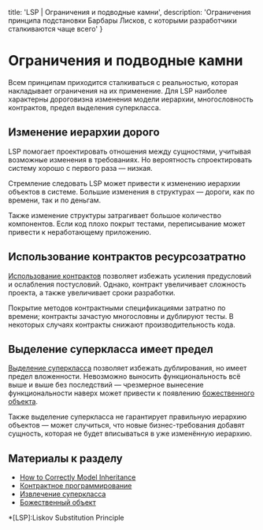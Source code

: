 
  title: 'LSP | Ограничения и подводные камни',
  description: 'Ограничения принципа подстановки Барбары Лисков, с которыми разработчики сталкиваются чаще всего'
}


# Ограничения и подводные камни

Всем принципам приходится сталкиваться с реальностью, которая накладывает ограничения на их применение. Для LSP наиболее характерны дороговизна изменения модели иерархии, многословность контрактов, предел выделения суперкласса.

## Изменение иерархии дорого

LSP помогает проектировать отношения между сущностями, учитывая возможные изменения в требованиях. Но вероятность спроектировать систему хорошо с первого раза — низкая.

Стремление следовать LSP может привести к изменению иерархии объектов в системе. Большие изменения в структурах — дороги, как по времени, так и по деньгам.

Также изменение структуры затрагивает большое количество компонентов. Если код плохо покрыт тестами, переписывание может привести к неработающему приложению.

## Использование контрактов ресурсозатратно

[Использование контрактов](/lsp/patterns) позволяет избежать усиления предусловий и ослабления постусловий. Однако, контракт увеличивает сложность проекта, а также увеличивает сроки разработки.

Покрытие методов контрактными спецификациями затратно по времени; контракты зачастую многословны и дублируют тесты. В некоторых случаях контракты снижают производительность кода.

## Выделение суперкласса имеет предел

[Выделение суперкласса](/lsp/patterns) позволяет избежать дублирования, но имеет предел вложенности. Невозможно выносить функциональность всё выше и выше без последствий — чрезмерное вынесение функциональности наверх может привести к появлению [божественного объекта](https://ru.wikipedia.org/wiki/Божественный_объект).

Также выделение суперкласса не гарантирует правильную иерархию объектов — может случиться, что новые бизнес-требования добавят сущность, которая не будет вписываться в уже изменённую иерархию.

## Материалы к разделу

- [How to Correctly Model Inheritance](https://dzone.com/articles/solid-liskov-substitution-principle#28)
- [Контрактное программирование](https://ru.wikipedia.org/wiki/Контрактное_программирование)
- [Извлечение суперкласса](https://refactoring.guru/ru/extract-superclass)
- [Божественный объект](https://ru.wikipedia.org/wiki/Божественный_объект)

*[LSP]:Liskov Substitution Principle
